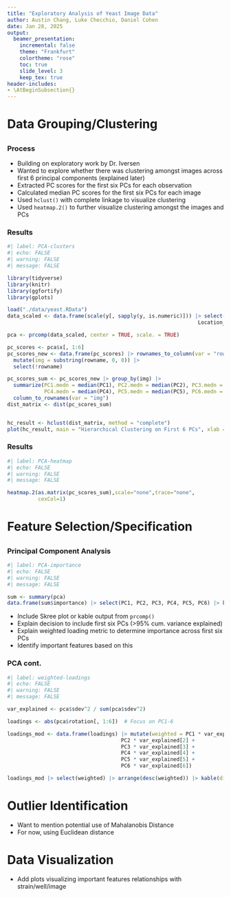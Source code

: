 ```yaml
---
title: "Exploratory Analysis of Yeast Image Data"
author: Austin Chang, Luke Checchio, Daniel Cohen
date: Jan 28, 2025
output: 
  beamer_presentation:
    incremental: false  
    theme: "Frankfurt"  
    colortheme: "rose"  
    toc: true   
    slide_level: 3
    keep_tex: true
header-includes: 
- \AtBeginSubsection{}
---
```


# Data Grouping/Clustering
##

### Process

- Building on exploratory work by Dr. Iversen
- Wanted to explore whether there was clustering amongst images across first 6 principal components (explained later)
- Extracted PC scores for the first six PCs for each observation
- Calculated median PC scores for the first six PCs for each image
- Used `hclust()` with complete linkage to visualize clustering
- Used `heatmap.2()` to further visualize clustering amongst the images and PCs

### Results

```r
#| label: PCA-clusters
#| echo: FALSE
#| warning: FALSE
#| message: FALSE

library(tidyverse)
library(knitr) 
library(ggfortify)
library(gplots)

load("./data/yeast.RData")
data_scaled <- data.frame(scale(y[, sapply(y, is.numeric)])) |> select(!c(Location_Center_X,
                                                              Location_Center_Y))

pca <- prcomp(data_scaled, center = TRUE, scale. = TRUE)

pc_scores <- pca$x[, 1:6]
pc_scores_new <- data.frame(pc_scores) |> rownames_to_column(var = "rowname") |>
  mutate(img = substring(rowname, 0, 8)) |>
  select(!rowname)

pc_scores_sum <- pc_scores_new |> group_by(img) |>
  summarize(PC1.medn = median(PC1), PC2.medn = median(PC2), PC3.medn = median(PC3),
            PC4.medn = median(PC4), PC5.medn = median(PC5), PC6.medn = median(PC6)) |>
  column_to_rownames(var = "img")
dist_matrix <- dist(pc_scores_sum)


hc_result <- hclust(dist_matrix, method = "complete")
plot(hc_result, main = "Hierarchical Clustering on First 6 PCs", xlab = "", sub = "")
```

### Results

```r
#| label: PCA-heatmap
#| echo: FALSE
#| warning: FALSE
#| message: FALSE

heatmap.2(as.matrix(pc_scores_sum),scale="none",trace="none",
          cexCol=1)
```

# Feature Selection/Specification
## 

### Principal Component Analysis

```r
#| label: PCA-importance
#| echo: FALSE
#| warning: FALSE
#| message: FALSE

sum <- summary(pca)
data.frame(sum$importance) |> select(PC1, PC2, PC3, PC4, PC5, PC6) |> kable(digits = 3)
```


- Include Skree plot or kable output from `prcomp()`
- Explain decision to include first six PCs (>95% cum. variance explained)
- Explain weighted loading metric to determine importance across first six PCs
- Identify important features based on this


### PCA cont.

```r
#| label: weighted-loadings
#| echo: FALSE
#| warning: FALSE
#| message: FALSE

var_explained <- pca$sdev^2 / sum(pca$sdev^2)

loadings <- abs(pca$rotation[, 1:6])  # Focus on PC1-6

loadings_mod <- data.frame(loadings) |> mutate(weighted = PC1 * var_explained[1] +
                                     PC2 * var_explained[2] +
                                     PC3 * var_explained[3] +
                                     PC4 * var_explained[4] +
                                     PC5 * var_explained[5] +
                                     PC6 * var_explained[6])

loadings_mod |> select(weighted) |> arrange(desc(weighted)) |> kable(digits = 3)
```


# Outlier Identification

- Want to mention potential use of Mahalanobis Distance
- For now, using Euclidean distance

# Data Visualization

- Add plots visualizing important features relationships with strain/well/image

